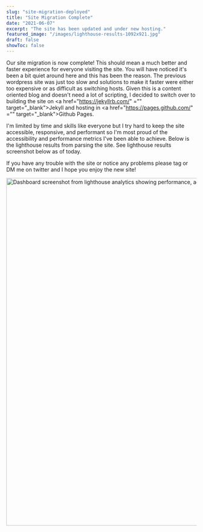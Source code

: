 ```yaml
---
slug: "site-migration-deployed"
title: "Site Migration Complete"
date: "2021-06-07"
excerpt: "The site has been updated and under new hosting."
featured_image: "/images/lighthouse-results-1092x921.jpg"
draft: false
showToc: false
---
```


Our site migration is now complete!  This should mean a much better and faster experience for everyone visiting the site.  You will have noticed it's been a bit quiet around here and this has been the reason.  The previous wordpress site was just too slow and solutions to make it faster were either too expensive or as difficult as switching hosts.  Given this is a content oriented blog and doesn't need a lot of scripting, I decided to switch over to building the site on <a href="https://jekyllrb.com/" ="" target="_blank">Jekyll</a> and hosting in <a href="https://pages.github.com/" ="" target="_blank">Github Pages</a>.

I'm limited by time and skills like everyone but I try hard to keep the site accessible, responsive, and performant so I'm most proud of the accessibility and performance metrics I've been able to achieve.  Below is the lighthouse results from parsing the site. See lighthouse results screenshot below as of today.

If you have any trouble with the site or notice any problems please tag or DM me on twitter and I hope you enjoy the new site!

<img src="/images/lighthouse-results-1092x921.jpg" alt="Dashboard screenshot from lighthouse analytics showing performance, accessibility and other metrics." width="1092" height="921" />